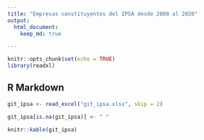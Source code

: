 ```yaml
---
title: "Empresas constituyentes del IPSA desde 2000 al 2020"
output: 
  html_document:
    keep_md: true

---
```


```r
knitr::opts_chunk$set(echo = TRUE)
library(readxl)

```

## R Markdown

```r
git_ipsa <- read_excel("git_ipsa.xlsx", skip = 2)

git_ipsa[is.na(git_ipsa)] <- " "

knitr::kable(git_ipsa)

```
